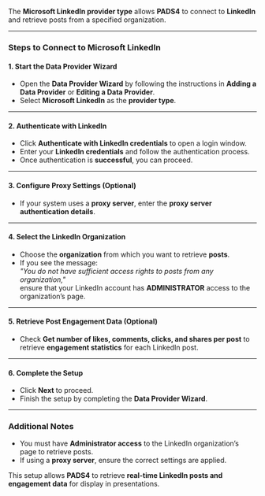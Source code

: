 
The **Microsoft LinkedIn provider type** allows **PADS4** to connect to **LinkedIn** and retrieve posts from a specified organization.  

---

### **Steps to Connect to Microsoft LinkedIn**  

#### **1. Start the Data Provider Wizard**  
- Open the **Data Provider Wizard** by following the instructions in **Adding a Data Provider** or **Editing a Data Provider**.  
- Select **Microsoft LinkedIn** as the **provider type**.  

---

#### **2. Authenticate with LinkedIn**  
- Click **Authenticate with LinkedIn credentials** to open a login window.  
- Enter your **LinkedIn credentials** and follow the authentication process.  
- Once authentication is **successful**, you can proceed.  

---

#### **3. Configure Proxy Settings (Optional)**  
- If your system uses a **proxy server**, enter the **proxy server authentication details**.  

---

#### **4. Select the LinkedIn Organization**  
- Choose the **organization** from which you want to retrieve **posts**.  
- If you see the message:  
  _"You do not have sufficient access rights to posts from any organization,"_  
  ensure that your LinkedIn account has **ADMINISTRATOR** access to the organization’s page.  

---

#### **5. Retrieve Post Engagement Data (Optional)**  
- Check **Get number of likes, comments, clicks, and shares per post** to retrieve **engagement statistics** for each LinkedIn post.  

---

#### **6. Complete the Setup**  
- Click **Next** to proceed.  
- Finish the setup by completing the **Data Provider Wizard**.  

---

### **Additional Notes**  
- You must have **Administrator access** to the LinkedIn organization’s page to retrieve posts.  
- If using a **proxy server**, ensure the correct settings are applied.  

This setup allows **PADS4** to retrieve **real-time LinkedIn posts and engagement data** for display in presentations. 